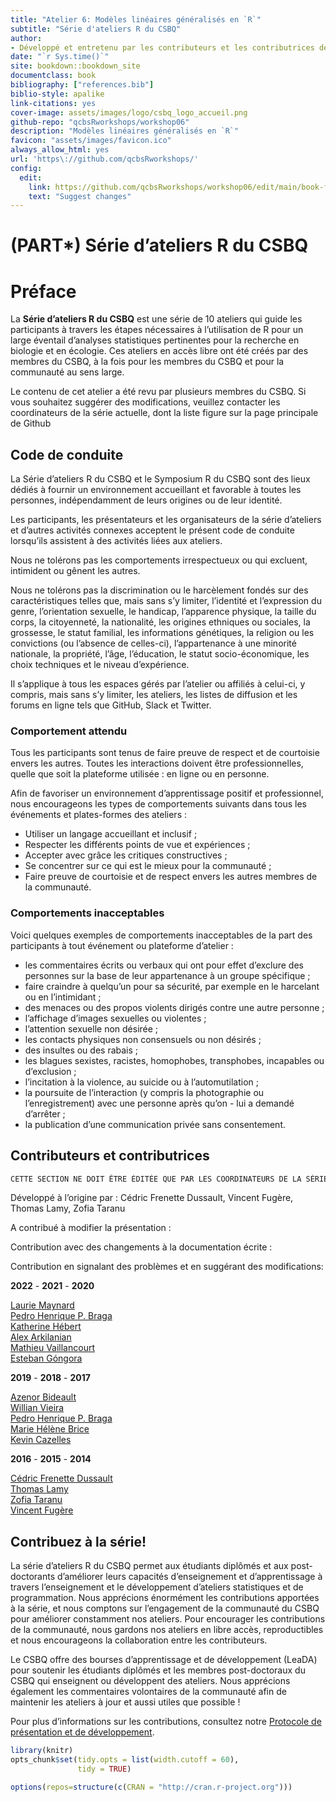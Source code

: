 ```yaml
--- 
title: "Atelier 6: Modèles linéaires généralisés en `R`"
subtitle: "Série d'ateliers R du CSBQ"
author:
- Développé et entretenu par les contributeurs et les contributrices de la Série d'ateliers R du CSBQ^[La Série d'ateliers R du CSBQ fait partie du [Centre de la science de la biodiversité du Québec](https://www.qcbs.ca), et est maintenue par les coordonnateurs et les coordonnatrices de la série, et les membres étudiants diplômés, postdoctoraux et professionnels de la recherche. **La liste des contributeurs et des contributrices de cet atelier est accessible [ici](https://github.com/QCBSRworkshops/workshop06#contributions)**.
date: "`r Sys.time()`"
site: bookdown::bookdown_site
documentclass: book
bibliography: ["references.bib"]
biblio-style: apalike
link-citations: yes
cover-image: assets/images/logo/csbq_logo_accueil.png
github-repo: "qcbsRworkshops/workshop06"
description: "Modèles linéaires généralisés en `R`"
favicon: "assets/images/favicon.ico"
always_allow_html: yes
url: 'https\://github.com/qcbsRworkshops/'
config:
  edit:
    link: https://github.com/qcbsRworkshops/workshop06/edit/main/book-fr/%s
    text: "Suggest changes"
---
```

# (PART\*) Série d'ateliers R du CSBQ {-}

# Préface {-}

La **Série d'ateliers R du CSBQ** est une série de 10 ateliers qui guide les participants à travers les étapes nécessaires à l'utilisation de R pour un large éventail d'analyses statistiques pertinentes pour la recherche en biologie et en écologie. Ces ateliers en accès libre ont été créés par des membres du CSBQ, à la fois pour les membres du CSBQ et pour la communauté au sens large.

Le contenu de cet atelier a été revu par plusieurs membres du CSBQ. Si vous souhaitez suggérer des modifications, veuillez contacter les coordinateurs de la série actuelle, dont la liste figure sur la page principale de Github

## Code de conduite

La Série d'ateliers R du CSBQ et le Symposium R du CSBQ sont des lieux dédiés à fournir un environnement accueillant et favorable à toutes les personnes, indépendamment de leurs origines ou de leur identité.

Les participants, les présentateurs et les organisateurs de la série d'ateliers et d'autres activités connexes acceptent le présent code de conduite lorsqu'ils assistent à des activités liées aux ateliers.

Nous ne tolérons pas les comportements irrespectueux ou qui excluent, intimident ou gênent les autres.

Nous ne tolérons pas la discrimination ou le harcèlement fondés sur des caractéristiques telles que, mais sans s'y limiter, l'identité et l'expression du genre, l'orientation sexuelle, le handicap, l'apparence physique, la taille du corps, la citoyenneté, la nationalité, les origines ethniques ou sociales, la grossesse, le statut familial, les informations génétiques, la religion ou les convictions (ou l'absence de celles-ci), l'appartenance à une minorité nationale, la propriété, l'âge, l'éducation, le statut socio-économique, les choix techniques et le niveau d'expérience.

Il s'applique à tous les espaces gérés par l'atelier ou affiliés à celui-ci, y compris, mais sans s'y limiter, les ateliers, les listes de diffusion et les forums en ligne tels que GitHub, Slack et Twitter.

### Comportement attendu

Tous les participants sont tenus de faire preuve de respect et de courtoisie envers les autres. Toutes les interactions doivent être professionnelles, quelle que soit la plateforme utilisée : en ligne ou en personne. 

Afin de favoriser un environnement d'apprentissage positif et professionnel, nous encourageons les types de comportements suivants dans tous les événements et plates-formes des ateliers :

- Utiliser un langage accueillant et inclusif ;
- Respecter les différents points de vue et expériences ;
- Accepter avec grâce les critiques constructives ;
- Se concentrer sur ce qui est le mieux pour la communauté ;
- Faire preuve de courtoisie et de respect envers les autres membres de la communauté.

### Comportements inacceptables

Voici quelques exemples de comportements inacceptables de la part des participants à tout événement ou plateforme d'atelier :

- les commentaires écrits ou verbaux qui ont pour effet d'exclure des personnes sur la base de leur appartenance à un groupe spécifique ;
- faire craindre à quelqu'un pour sa sécurité, par exemple en le harcelant ou en l'intimidant ;
- des menaces ou des propos violents dirigés contre une autre personne ;
- l'affichage d'images sexuelles ou violentes ;
- l'attention sexuelle non désirée ;
- les contacts physiques non consensuels ou non désirés ;
- des insultes ou des rabais ;
- les blagues sexistes, racistes, homophobes, transphobes, incapables ou d'exclusion ;
- l'incitation à la violence, au suicide ou à l'automutilation ;
- la poursuite de l'interaction (y compris la photographie ou l'enregistrement) avec une personne après qu'on - lui a demandé d'arrêter ;
- la publication d'une communication privée sans consentement.

## Contributeurs et contributrices

```r
CETTE SECTION NE DOIT ÊTRE ÉDITÉE QUE PAR LES COORDINATEURS DE LA SÉRIE D'ATELIERS R
```

Développé à l'origine par :
Cédric Frenette Dussault, Vincent Fugère, Thomas Lamy, Zofia Taranu

A contribué à modifier la présentation :

Contribution avec des changements à la documentation écrite :

Contribution en signalant des problèmes et en suggérant des modifications:

**2022** - **2021** - **2020**

[Laurie Maynard](https://github.com/LaurieMaynard)\
[Pedro Henrique P. Braga](https://github.com/pedrohbraga)\
[Katherine Hébert](https://github.com/katherinehebert)\
[Alex Arkilanian]()\
[Mathieu Vaillancourt](mathieu.vaillancourt.2@ulaval.ca)\
[Esteban Góngora](https://github.com/estebangongora)\

**2019** - **2018** - **2017**

[Azenor Bideault]()\
[Willian Vieira]()\
[Pedro Henrique P. Braga](https://github.com/pedrohbraga)\
[Marie Hélène Brice]()\
[Kevin Cazelles]()\

**2016** - **2015** - **2014**

[Cédric Frenette Dussault]()\
[Thomas Lamy]()\
[Zofia Taranu]()\
[Vincent Fugère]()\

## Contribuez à la série!

La série d'ateliers R du CSBQ permet aux étudiants diplômés et aux post-doctorants d'améliorer leurs capacités d'enseignement et d'apprentissage à travers l'enseignement et le développement d'ateliers statistiques et de programmation. Nous apprécions énormément les contributions apportées à la série, et nous comptons sur l'engagement de la communauté du CSBQ pour améliorer constamment nos ateliers. Pour encourager les contributions de la communauté, nous gardons nos ateliers en libre accès, reproductibles et nous encourageons la collaboration entre les contributeurs.

Le CSBQ offre des bourses d'apprentissage et de développement (LeaDA) pour soutenir les étudiants diplômés et les membres post-doctoraux du CSBQ qui enseignent ou développent des ateliers. Nous apprécions également les commentaires volontaires de la communauté afin de maintenir les ateliers à jour et aussi utiles que possible !

Pour plus d'informations sur les contributions, consultez notre [Protocole de présentation et de développement](https://r.qcbs.ca/presenter-developer-protocol/).


```r
library(knitr)
opts_chunk$set(tidy.opts = list(width.cutoff = 60),
               tidy = TRUE)

options(repos=structure(c(CRAN = "http://cran.r-project.org")))
```
